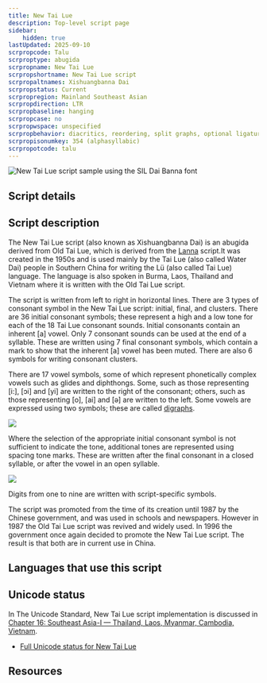 ```yaml
---
title: New Tai Lue
description: Top-level script page
sidebar:
    hidden: true
lastUpdated: 2025-09-10
scrpropcode: Talu
scrproptype: abugida
scrpropname: New Tai Lue
scrpropshortname: New Tai Lue script
scrpropaltnames: Xishuangbanna Dai
scrpropstatus: Current
scrpropregion: Mainland Southeast Asian
scrpropdirection: LTR
scrpropbaseline: hanging
scrpropcase: no
scrpropwspace: unspecified
scrpropbehavior: diacritics, reordering, split graphs, optional ligatures
scrpropisonumkey: 354 (alphasyllabic)
scrpropotcode: talu
---
```



![](../images/talu-sample.png "New Tai Lue script sample using the SIL Dai Banna font")

## Script details

<ScriptDetails />

## Script description

The New Tai Lue script (also known as Xishuangbanna Dai) is an abugida derived from Old Tai Lue, which is derived from the [Lanna](/scrlang/scripts/lana) script.It was created in the 1950s and is used mainly by the Tai Lue (also called Water Dai) people in Southern China for writing the Lü (also called Tai Lue) language. The language is also spoken in Burma, Laos, Thailand and Vietnam where it is written with the Old Tai Lue script.

The script is written from left to right in horizontal lines. There are 3 types of consonant symbol in the New Tai Lue script: initial, final, and clusters. There are 36 initial consonant symbols; these represent a high and a low tone for each of the 18 Tai Lue consonant sounds. Initial consonants contain an inherent [a] vowel. Only 7 consonant sounds can be used at the end of a syllable. These are written using 7 final consonant symbols, which contain a mark to show that the inherent [a] vowel has been muted. There are also 6 symbols for writing consonant clusters.

There are 17 vowel symbols, some of which represent phonetically complex vowels such as glides and diphthongs. Some, such as those representing [i:], [ɔi] and [yi] are written to the right of the consonant; others, such as those representing [o], [ai] and [ə] are written to the left. Some vowels are expressed using two symbols; these are called [digraphs](/reference/glossary#digraph). 

![](../images/talu-NTLvowels.png)

Where the selection of the appropriate initial consonant symbol is not sufficient to indicate the tone, additional tones are represented using spacing tone marks. These are written after the final consonant in a closed syllable, or after the vowel in an open syllable.

![](../images/talu-NTLtone.png)

Digits from one to nine are written with script-specific symbols.

The script was promoted from the time of its creation until 1987 by the Chinese government, and was used in schools and newspapers. However in 1987 the Old Tai Lue script was revived and widely used. In 1996 the government once again decided to promote the New Tai Lue script. The result is that both are in current use in China.

## Languages that use this script

<WsList script='Talu' wsMax='5' />

## Unicode status

In The Unicode Standard, New Tai Lue script implementation is discussed in [Chapter 16: Southeast Asia-I — Thailand, Laos, Myanmar, Cambodia, Vietnam](https://www.unicode.org/versions/latest/core-spec/chapter-16/#G65706).

- [Full Unicode status for New Tai Lue](/scrlang/unicode/talu-unicode)



## Resources

<ScriptResources detailSummary='seemore' />

